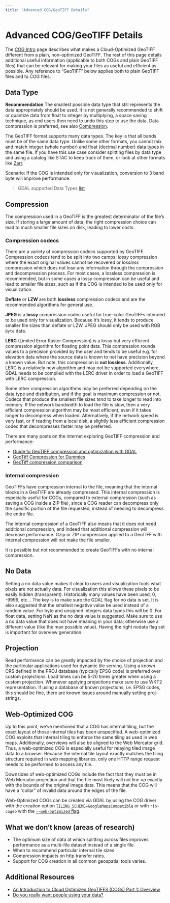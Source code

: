 ```yaml
---
title: "Advanced COG/GeoTIFF Details"
---
```


# Advanced COG/GeoTIFF Details

The [COG Intro](intro.qmd) page describes what makes a Cloud-Optimized GeoTIFF different from a plain, non-optimized GeoTIFF. The rest of this page details additional useful information (applicable to both COGs and plain GeoTIFF files) that can be relevant for making your files as useful and efficient as possible. Any reference to "GeoTIFF" below applies both to plain GeoTIFF files and to COG files.

## Data Type

**Recommendation** The smallest possible data type that still represents the data appropriately should be used. It is not generally recommended to shift or quantize data from float to integer by multiplying, a space saving technique, as end users then need to undo this step to use the data. Data compression is preferred, see also [Compression](#compression).

The GeoTIFF format supports many data types. The key is that all bands must be of the same data type. Unlike some other formats, you cannot mix and match integer (whole number) and float (decimal number) data types in the same file. If you have this use case consider splitting files by data type and using a catalog like STAC to keep track of them, or look at other formats like [Zarr](../zarr/intro.qmd).

Scenario: If the COG is intended only for visualization, conversion to 3 band byte will improve performance.

> GDAL supported Data Types [list](https://gdal.org/drivers/raster/gtiff.html#gtiff-geotiff-file-format)


## Compression

The compression used in a GeoTIFF is the greatest determinator of the file's size. If storing a large amount of data, the right compression choice can lead to much smaller file sizes on disk, leading to lower costs.

### Compression codecs

There are a variety of compression codecs supported by GeoTIFF. Compression codecs tend to be split into two camps: _lossy_ compression where the exact original values cannot be recovered or _lossless_ compression which does not lose any information through the compression and decompression process. For most cases, a lossless compression is recommended, but in some cases a lossy compression can be useful and lead to smaller file sizes, such as if the COG is intended to be used only for visualization.

**Deflate** or **LZW** are both **lossless** compression codecs and are the recommended algorithms for general use.

**JPEG** is a **lossy** compression codec useful for true-color GeoTIFFs intended to be used only for visualization. Because it's lossy, it tends to produce smaller file sizes than deflate or LZW. JPEG should only be used with RGB `Byte` data.

**LERC** (Limited Error Raster Compression) is a lossy but very efficient compression algorithm for floating point data. This compression rounds values to a precision provided by the user and tends to be useful e.g. for elevation data where the source data is known to not have precision beyond a known value. But note, this compression is **not lossless**. Additionally, LERC is a relatively new algorithm and may not be supported everywhere. GDAL needs to be compiled with the LERC driver in order to load a GeoTIFF with LERC compression.

Some other compression algorithms may be preferred depending on the data type and distribution, and if the goal is maximum compression or not. Codecs that produce the smallest file sizes _tend_ to take longer to read into memory. If the network bandwidth to load the file is slow, then a very efficient compression algorithm may be most efficient, even if it takes longer to decompress when loaded. Alternatively, if the network speed is very fast, or if reading from a local disk, a slightly less efficient compression codec that decompresses faster may be preferred.

There are many posts on the internet exploring GeoTIFF compression and performance:

- [Guide to GeoTIFF compression and optimization with GDAL](https://kokoalberti.com/articles/geotiff-compression-optimization-guide/)
- [GeoTiff Compression for Dummies](http://blog.cleverelephant.ca/2015/02/geotiff-compression-for-dummies.html)
- [GeoTiff compression comparison](https://digital-geography.com/geotiff-compression-comparison/)

### Internal compression

GeoTIFFs have compression internal to the file, meaning that the internal blocks in a GeoTIFF are already compressed. This internal compression is especially useful for COGs, compared to external compression (such as saving a COG inside a ZIP file), since a COG reader can decompress only the specific portion of the file requested, instead of needing to decompress the entire file.

The internal compression of a GeoTIFF also means that it does not need additional compression, and indeed that additional compression will decrease performance. Gzip or ZIP compression applied to a GeoTIFF with internal compression will not make the file smaller.

It is possible but not recommended to create GeoTIFFs with no internal compression.

## No Data

Setting a no data value makes it clear to users and visualization tools what pixels are not actually data. For visualization this allows these pixels to be easily hidden (transparent). Historically many values have been used, 0, -9999, etc… The key is to make sure the GDAL flag for no data is set. It is also suggested that the smallest negative value be used instead of a random value. For byte and unsigned integers data types this will be 0. For float data, setting NaN as the no data value is suggested. Make sure to use a no data value that does not have meaning in your data; otherwise use a different value (like the max possible value). Having the right nodata flag set is important for overview generation.

## Projection

Read performance can be greatly impacted by the choice of projection and the particular applications used for dynamic tile serving. Using a known CRS defined in the PROJ database (typically EPSG code) is preferred over custom projections. Load times can be 5-20 times greater when using a custom projection. Whenever applying projections make sure to use WKT2 representation. If using a database of known projections, i.e. EPSG codes, this should be fine, there are known issues around manually setting proj-strings.

## Web-Optimized COG

Up to this point, we've mentioned that a COG has internal tiling, but the exact layout of those internal tiles has been unspecified. A web-optimized COG exploits that internal tiling to enforce the same tiling as used in web maps. Additionally, overviews will also be aligned to the Web Mercator grid. Thus, a web-optimized COG is especially useful for relaying tiled image data to a browser. Because the internal tile layout exactly matches the tiling structure required in web mapping libraries, only one HTTP range request needs to be performed to access any tile.

Downsides of web-optimized COGs include the fact that they must be in Web Mercator projection and that the file most likely will not line up exactly with the bounds of the original image data. This means that the COG will have a "collar" of invalid data around the edges of the file.

Web-Optimized COGs can be created via GDAL by using the COG driver with the creation option [`TILING_SCHEME=GoogleMapsCompatible`](https://gdal.org/drivers/raster/cog.html#reprojection-related-creation-options) or with `rio-cogeo` with the [`--web-optimized` flag](https://cogeotiff.github.io/rio-cogeo/Advanced/#web-optimized-cog).

## What we don’t know (areas of research)

* The optimum size of data at which splitting across files improves performance as a multi-file dataset instead of a single file.
* When to recommend particular internal tile sizes
* Compression impacts on http transfer rates.
* Support for COG creation in all common geospatial tools varies.

## Additional Resources

* [An Introduction to Cloud Optimized GeoTIFFS (COGs) Part 1: Overview](https://developers.planet.com/docs/planetschool/an-introduction-to-cloud-optimized-geotiffs-cogs-part-1-overview/)
* [Do you really want people using your data?](https://medium.com/@_VincentS_/do-you-really-want-people-using-your-data-ec94cd94dc3f)
